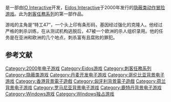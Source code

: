 {{for2|同名电影|[[杀手：代号47_(2007年电影)|杀手：代号47 (2007年电影)]]|2016年游戏|[[杀手_(2016年游戏)|杀手 (2016年游戏)]]}}
{{noteTA
| G1=Games
| 1=zh-cn:杀手; zh-tw:刺客任務;
| 2=zh-cn:杀手：代号47; zh-tw:刺客任務：殺手47;
}}
{{Infobox VG
| title = 杀手：代号47
| image = Hitman artwork.jpg
| developer = [[IO_Interactive|IO Interactive]]
| publisher = [[Eidos_Interactive|Eidos Interactive]]
| director =
| producer = Jonas Eneroth
| designer =
| programmer =
| artist =
| writer = Morten Iversen
| composer = [[Jesper_Kyd|Jesper Kyd]]
| series = [[刺客任務系列|刺客任務系列]]
| engine = Glacier
| platforms = [[Microsoft_Windows|Microsoft Windows]]
| released = {{vgr|NA|19 November 2000|EU|1 December 2000|JP|23 February 2001|TW|2001年3月22日}}
| genre = [[隐蔽类游戏|隐蔽]]，[[动作冒险游戏|动作冒险]]
| modes = [[单人电子游戏|单人]]
}}
{{Vgname|杀手：代号47|en=Hitman: Codename 47|cn=杀手：代号47|tw=刺客任務：殺手47}}是一部由[[IO_Interactive|IO Interactive]]开发，[[Eidos_Interactive|Eidos Interactive]]于2000年发行的[[隐蔽类游戏|隐蔽类]][[动作冒险游戏|动作冒险]][[电子游戏|游戏]]。此为[[刺客任務系列|刺客任務系列]]的第一部作品。

游戏的主角是“特工47”，一个头上印有条形码，基因经过强化的克隆人。他经过严格的刺杀训练，在从测试机构逃脱后，47被一个欧洲的杀人组织录用。他的任务是在亚洲和欧洲的几个地点，刺杀富有且腐败的罪犯。

==参考文献==
{{reflist}}

{{杀手系列}}
{{Authority control}}
{{CVG-stub}}
{{DEFAULTSORT:Hitman: Codename 47}}
[[Category:2000年电子游戏|Category:2000年电子游戏]]
[[Category:Eidos游戏|Category:Eidos游戏]]
[[Category:刺客任務系列|Category:刺客任務系列]]
[[Category:隐蔽类游戏|Category:隐蔽类游戏]]
[[Category:丹麦开发电子游戏|Category:丹麦开发电子游戏]]
[[Category:哥伦比亚背景电子游戏|Category:哥伦比亚背景电子游戏]]
[[Category:香港背景電子遊戲|Category:香港背景電子遊戲]]
[[Category:匈牙利背景電子遊戲|Category:匈牙利背景電子遊戲]]
[[Category:荷兰背景电子游戏|Category:荷兰背景电子游戏]]
[[Category:罗马尼亚背景电子游戏|Category:罗马尼亚背景电子游戏]]
[[Category:鹿特丹背景电子游戏|Category:鹿特丹背景电子游戏]]
[[Category:Windows游戏|Category:Windows游戏]]
[[Category:Windows独占游戏|Category:Windows独占游戏]]